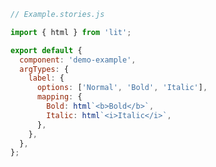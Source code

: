 ```js
// Example.stories.js

import { html } from 'lit';

export default {
  component: 'demo-example',
  argTypes: {
    label: {
      options: ['Normal', 'Bold', 'Italic'],
      mapping: {
        Bold: html`<b>Bold</b>`,
        Italic: html`<i>Italic</i>`,
      },
    },
  },
};
```

